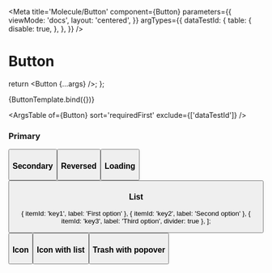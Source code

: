 

<Meta
  title='Molecule/Button'
  component={Button}
  parameters={{
    viewMode: 'docs',
    layout: 'centered',
  }}
  argTypes={{
    dataTestId: {
      table: {
        disable: true,
      },
    },
  }}
/>

# Button

  return <Button {...args} />;
};

<Canvas withSource='open'>
  <Story
    name='Button'
    args={{
      label: 'Button primary',
      tooltip: 'Button primary',
      icon: ['fal', 'gear'],
      color: ColorButtonEnum.PRIMARY,
    }}>
    {ButtonTemplate.bind({})}
  </Story>
</Canvas>

<ArgsTable of={Button} sort='requiredFirst' exclude={['dataTestId']} />

### Primary

<Canvas withSource='open'>
  <Router>
    <Button label='Primary button' tooltip='Simple button primary' color={ColorButtonEnum.PRIMARY} />
  </Router>
</Canvas>

### Secondary

<Canvas withSource='open'>
  <Router>
    <Button label='Button secondary' tooltip='Button secondary' color={ColorButtonEnum.SECONDARY} />
  </Router>
</Canvas>

### Reversed

<Canvas withSource='open'>
  <Router>
    <Button label='Button reversed' tooltip='Button reversed' color={ColorButtonEnum.REVERSED} />
  </Router>
</Canvas>

### Loading

<Canvas withSource='open'>
  <Router>
    <Button label='Button loading' tooltip='Button loading' color={ColorButtonEnum.PRIMARY} loading={true} />
  </Router>
</Canvas>

### List

  { itemId: 'key1', label: 'First option' },
  { itemId: 'key2', label: 'Second option' },
  { itemId: 'key3', label: 'Third option', divider: true },
];

<Canvas withSource='open'>
  <Router>
    <Button label='Button primary' tooltip='Dropdown primary' color={ColorButtonEnum.PRIMARY} itemList={itemList} />
  </Router>
</Canvas>

### Icon

<Canvas withSource='open'>
  <Router>
    <Button icon={['fal', 'arrow-down-to-line']} color={ColorButtonEnum.REVERSED} tooltip='Icon reversed' />
  </Router>
</Canvas>

### Icon with list

<Canvas withSource='open'>
  <Router>
    <Button icon={['fal', 'ellipsis']} color={ColorButtonEnum.REVERSED} tooltip='Icon reversed' itemList={itemList} />
  </Router>
</Canvas>

### Trash with popover

<Canvas withSource='open'>
  <Router>
    <Button
      icon={['fal', 'trash-alt']}
      color={ColorButtonEnum.REVERSED}
      tooltip='Delete'
      popover={{
        title: 'Delete?',
        buttons: [
          {
            label: 'Cancel',
            color: ColorButtonEnum.SECONDARY,
          },
          {
            label: 'Confirm',
            color: ColorButtonEnum.PRIMARY,
          },
        ],
      }}
    />
  </Router>
</Canvas>
